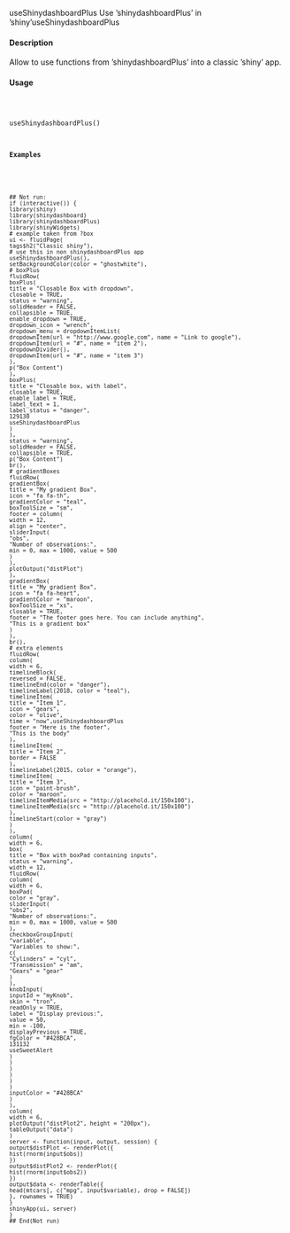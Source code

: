 

useShinydashboardPlus Use ’shinydashboardPlus’ in ’shiny’useShinydashboardPlus

#### Description

Allow to use functions from ’shinydashboardPlus’ into a classic ’shiny’ app.

#### Usage
<pre><code>

useShinydashboardPlus()

#### Examples
<pre><code>

## Not run:
if (interactive()) {
library(shiny)
library(shinydashboard)
library(shinydashboardPlus)
library(shinyWidgets)
# example taken from ?box
ui <- fluidPage(
tags$h2("Classic shiny"),
# use this in non shinydashboardPlus app
useShinydashboardPlus(),
setBackgroundColor(color = "ghostwhite"),
# boxPlus
fluidRow(
boxPlus(
title = "Closable Box with dropdown",
closable = TRUE,
status = "warning",
solidHeader = FALSE,
collapsible = TRUE,
enable_dropdown = TRUE,
dropdown_icon = "wrench",
dropdown_menu = dropdownItemList(
dropdownItem(url = "http://www.google.com", name = "Link to google"),
dropdownItem(url = "#", name = "item 2"),
dropdownDivider(),
dropdownItem(url = "#", name = "item 3")
),
p("Box Content")
),
boxPlus(
title = "Closable box, with label",
closable = TRUE,
enable_label = TRUE,
label_text = 1,
label_status = "danger",
129130
useShinydashboardPlus
)
),
status = "warning",
solidHeader = FALSE,
collapsible = TRUE,
p("Box Content")
br(),
# gradientBoxes
fluidRow(
gradientBox(
title = "My gradient Box",
icon = "fa fa-th",
gradientColor = "teal",
boxToolSize = "sm",
footer = column(
width = 12,
align = "center",
sliderInput(
"obs",
"Number of observations:",
min = 0, max = 1000, value = 500
)
),
plotOutput("distPlot")
),
gradientBox(
title = "My gradient Box",
icon = "fa fa-heart",
gradientColor = "maroon",
boxToolSize = "xs",
closable = TRUE,
footer = "The footer goes here. You can include anything",
"This is a gradient box"
)
),
br(),
# extra elements
fluidRow(
column(
width = 6,
timelineBlock(
reversed = FALSE,
timelineEnd(color = "danger"),
timelineLabel(2018, color = "teal"),
timelineItem(
title = "Item 1",
icon = "gears",
color = "olive",
time = "now",useShinydashboardPlus
footer = "Here is the footer",
"This is the body"
),
timelineItem(
title = "Item 2",
border = FALSE
),
timelineLabel(2015, color = "orange"),
timelineItem(
title = "Item 3",
icon = "paint-brush",
color = "maroon",
timelineItemMedia(src = "http://placehold.it/150x100"),
timelineItemMedia(src = "http://placehold.it/150x100")
),
timelineStart(color = "gray")
)
),
column(
width = 6,
box(
title = "Box with boxPad containing inputs",
status = "warning",
width = 12,
fluidRow(
column(
width = 6,
boxPad(
color = "gray",
sliderInput(
"obs2",
"Number of observations:",
min = 0, max = 1000, value = 500
),
checkboxGroupInput(
"variable",
"Variables to show:",
c(
"Cylinders" = "cyl",
"Transmission" = "am",
"Gears" = "gear"
)
),
knobInput(
inputId = "myKnob",
skin = "tron",
readOnly = TRUE,
label = "Display previous:",
value = 50,
min = -100,
displayPrevious = TRUE,
fgColor = "#428BCA",
131132
useSweetAlert
)
)
)
)
)
)
inputColor = "#428BCA"
)
),
column(
width = 6,
plotOutput("distPlot2", height = "200px"),
tableOutput("data")
)
server <- function(input, output, session) {
output$distPlot <- renderPlot({
hist(rnorm(input$obs))
})
output$distPlot2 <- renderPlot({
hist(rnorm(input$obs2))
})
output$data <- renderTable({
head(mtcars[, c("mpg", input$variable), drop = FALSE])
}, rownames = TRUE)
}
shinyApp(ui, server)
}
## End(Not run)
</code></pre>
